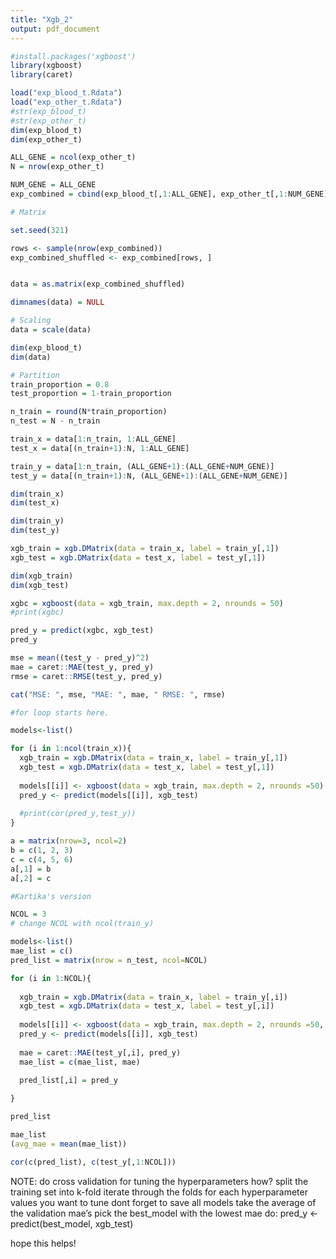 ```yaml
---
title: "Xgb_2"
output: pdf_document
---
```


```r
#install.packages('xgboost') 
library(xgboost)
library(caret)
```


```r
load("exp_blood_t.Rdata")
load("exp_other_t.Rdata")
#str(exp_blood_t)
#str(exp_other_t)
dim(exp_blood_t)
dim(exp_other_t)
```

```r
ALL_GENE = ncol(exp_other_t)
N = nrow(exp_other_t)
```


```r
NUM_GENE = ALL_GENE
exp_combined = cbind(exp_blood_t[,1:ALL_GENE], exp_other_t[,1:NUM_GENE])
```

```r
# Matrix

set.seed(321)

rows <- sample(nrow(exp_combined))
exp_combined_shuffled <- exp_combined[rows, ]


data = as.matrix(exp_combined_shuffled)

dimnames(data) = NULL
```

```r
# Scaling
data = scale(data)
```

```r
dim(exp_blood_t)
dim(data)
```

```r
# Partition
train_proportion = 0.8
test_proportion = 1-train_proportion

n_train = round(N*train_proportion)
n_test = N - n_train

train_x = data[1:n_train, 1:ALL_GENE]
test_x = data[(n_train+1):N, 1:ALL_GENE]

train_y = data[1:n_train, (ALL_GENE+1):(ALL_GENE+NUM_GENE)]
test_y = data[(n_train+1):N, (ALL_GENE+1):(ALL_GENE+NUM_GENE)]

```

```r
dim(train_x)
dim(test_x)

dim(train_y)
dim(test_y)
```


```r
xgb_train = xgb.DMatrix(data = train_x, label = train_y[,1])
xgb_test = xgb.DMatrix(data = test_x, label = test_y[,1])

dim(xgb_train)
dim(xgb_test)

```

```r
xgbc = xgboost(data = xgb_train, max.depth = 2, nrounds = 50)
#print(xgbc)

```

```r
pred_y = predict(xgbc, xgb_test)
pred_y
```


```r
mse = mean((test_y - pred_y)^2)
mae = caret::MAE(test_y, pred_y)
rmse = caret::RMSE(test_y, pred_y)

cat("MSE: ", mse, "MAE: ", mae, " RMSE: ", rmse)
```



```r

#for loop starts here. 

models<-list()

for (i in 1:ncol(train_x)){
  xgb_train = xgb.DMatrix(data = train_x, label = train_y[,1])
  xgb_test = xgb.DMatrix(data = test_x, label = test_y[,1])
  
  models[[i]] <- xgboost(data = xgb_train, max.depth = 2, nrounds =50)
  pred_y <- predict(models[[i]], xgb_test)
  
  #print(cor(pred_y,test_y))
}
```


```r
a = matrix(nrow=3, ncol=2)
b = c(1, 2, 3)
c = c(4, 5, 6)
a[,1] = b
a[,2] = c
```









```r
#Kartika's version

NCOL = 3
# change NCOL with ncol(train_y)

models<-list()
mae_list = c()
pred_list = matrix(nrow = n_test, ncol=NCOL)

for (i in 1:NCOL){
  
  xgb_train = xgb.DMatrix(data = train_x, label = train_y[,i])
  xgb_test = xgb.DMatrix(data = test_x, label = test_y[,i])
  
  models[[i]] <- xgboost(data = xgb_train, max.depth = 2, nrounds =50, verbose=0)
  pred_y <- predict(models[[i]], xgb_test)
  
  mae = caret::MAE(test_y[,i], pred_y)
  mae_list = c(mae_list, mae)
  
  pred_list[,i] = pred_y

}
```

```r
pred_list
```


```r
mae_list
(avg_mae = mean(mae_list))
```

```r
cor(c(pred_list), c(test_y[,1:NCOL]))
```

NOTE:
do cross validation for tuning the hyperparameters
how? 
split the training set into k-fold
iterate through the folds for each hyperparameter values you want to tune
dont forget to save all models
take the average of the validation mae's
pick the best_model with the lowest mae
do: pred_y <- predict(best_model, xgb_test)

hope this helps!




